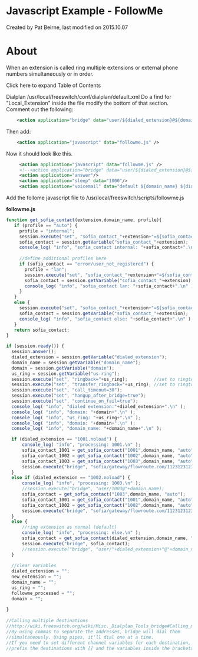 
# Javascript Example - FollowMe 

 Created by  Pat Beirne, last modified on 2015.10.07

# About

When an extension is called ring multiple extensions or external phone numbers simultaneously or in order.

Click here to expand Table of Contents

Dialplan /usr/local/freeswitch/conf/dialplan/default.xml Do a find for "Local\_Extension" inside the file modify the bottom of that section. Comment out the following:

```xml
	<action application="bridge" data="user/${dialed_extension}@${domain_name}"/>
```

Then add:

```xml
 	<action application="javascript" data="followme.js" />
```

Now it should look like this.

```xml
     <action application="javascript" data="followme.js" />
     <!--<action application="bridge" data="user/${dialed_extension}@${domain_name}"/>-->
     <action application="answer"/>
     <action application="sleep" data="1000"/>
     <action application="voicemail" data="default ${domain_name} ${dialed_extension}"/>
```

Add the follome javascript file to /usr/local/freeswitch/scripts/followme.js

**followme.js**

```js
function get_sofia_contact(extension,domain_name, profile){
   if (profile == "auto") {
     profile = "internal";
     session.execute("set", "sofia_contact_"+extension+"=${sofia_contact("+profile+"/"+extension+"@"+domain_name+")}");
     sofia_contact = session.getVariable("sofia_contact_"+extension);
     console_log( "info", "sofia_contact internal: "+sofia_contact+".\n" );
     
     //define additional profiles here
     if (sofia_contact == "error/user_not_registered") {
       profile = "lan";
       session.execute("set", "sofia_contact_"+extension+"=${sofia_contact("+profile+"/"+extension+"@"+domain_name+")}");
       sofia_contact = session.getVariable("sofia_contact_"+extension);
       console_log( "info", "sofia_contact lan: "+sofia_contact+".\n" );
     }
   }
   else {
     session.execute("set", "sofia_contact_"+extension+"=${sofia_contact("+profile+"/"+extension+"@"+domain_name+")}");
     sofia_contact = session.getVariable("sofia_contact_"+extension);
     console_log( "info", "sofia_contact else: "+sofia_contact+".\n" );
   }
   return sofia_contact;
}

if (session.ready()) {
  session.answer();    
  dialed_extension = session.getVariable("dialed_extension");
  domain_name = session.getVariable("domain_name");
  domain = session.getVariable("domain");
  us_ring = session.getVariable("us-ring");
  session.execute("set", "ringback="+us_ring);          //set to ringtone
  session.execute("set", "transfer_ringback="+us_ring); //set to ringtone
  session.execute("set", "call_timeout=30");
  session.execute("set", "hangup_after_bridge=true");
  session.execute("set", "continue_on_fail=true");    
  console_log( "info", "dialed extension:"+dialed_extension+".\n" );
  console_log( "info", "domain: "+domain+".\n" );
  console_log( "info", "us_ring: "+us_ring+".\n" );
  console_log( "info", "domain: "+domain+".\n" );    
  console_log( "info", "domain_name: "+domain_name+".\n" );

  if (dialed_extension == "1001.noload") {
      console_log( "info", "processing: 1001.\n" );        
      sofia_contact_1001 = get_sofia_contact("1001",domain_name, "auto");
      sofia_contact_1002 = get_sofia_contact("1002",domain_name, "auto");
      sofia_contact_1003 = get_sofia_contact("1003",domain_name, "auto");      
      session.execute("bridge", "sofia/gateway/flowroute.com/11231231234,"+sofia_contact_1001+","+sofia_contact_1002+","+sofia_contact_1003);           
  }
  else if (dialed_extension == "1002.noload") {
      console_log( "info", "processing: 1003.\n" );
      //session.execute("bridge", "user/1003@"+domain_name);
      sofia_contact = get_sofia_contact("1003",domain_name, "auto");
      sofia_contact_1001 = get_sofia_contact("1001",domain_name, "auto");
      sofia_contact_1002 = get_sofia_contact("1002",domain_name, "auto");
      session.execute("bridge", "sofia/gateway/flowroute.com/11231231234,"+sofia_contact+","+sofia_contact_1001+","+sofia_contact_1002);            
  } 
  else {
      //ring extension as normal (default)
      console_log( "info", "processing: else.\n" );
      sofia_contact = get_sofia_contact(dialed_extension,domain_name, "auto");
      session.execute("bridge", sofia_contact);
      //session.execute("bridge", "user/"+dialed_extension+"@"+domain_name);        
  }
  
  //clear variables
  dialed_extension = "";
  new_extension = "";
  domain_name = "";
  us_ring = "";
  followme_processed = "";
  domain = "";
  
}
 
//Calling multiple destinations
//http://wiki.freeswitch.org/wiki/Misc._Dialplan_Tools_bridge#Calling_multiple_destinations
//By using commas to separate the addresses, bridge will dial them 
//simultaneously. Using pipes, it'll dial one at a time.
//If you need to set different channel variables for each destination, you may 
//prefix the destinations with [] and the variables inside the brackets. Example:
```
 


